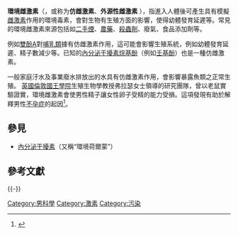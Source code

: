 
'''環境雌激素'''（{{lang-en|Environmental estrogen}}，或称为'''仿雌激素'''、'''外源性雌激素''' {{lang-en|Xenoestrogen}}），指進入人體後可產生具有模擬[[雌激素|雌激素]]作用的環境毒素，會對生物有生殖方面的影響，使得幼體發育延遲等。常見的環境雌激素來源包括如[[二手煙|二手煙]]、[[農藥|農藥]]、[[殺蟲劑|殺蟲劑]]、廢氣、食品添加劑等。

例如[[雙酚A|雙酚A]]對[[哺乳類|哺乳類]]據有仿雌激素作用，這可能會影響生殖系統，例如幼體發育延遲、精子數減少等。已知的[[內分泌干擾素|內分泌干擾素]][[烷基酚|烷基酚]]（例如[[壬基酚|壬基酚]]）也是一種仿雌激素。

一般家庭汙水及事業廢水排放出的水具有仿雌激素作用，會影響暴露魚類之正常生殖。
[[英國|英國]][[倫敦國王學院|倫敦國王學院]]生殖生物學教授弗拉瑟女士領導的研究團隊，曾以老鼠實驗證實，環境雌激素會使男性精子讓女性卵子受精的能力受損。這項發現有助於解釋男性[[不孕症|不孕症]]的起因<ref>{{Cite web |url=http://www.libertytimes.com.tw/2002/new/jul/4/today-int6.htm |title=陳泓達，《環境雌激素 可能破壞精子生殖力》，自由電子新聞網，2002年7月4日 |access-date=2010年6月16日 |archive-date=2007年7月5日 |archive-url=https://web.archive.org/web/20070705021621/http://www.libertytimes.com.tw/2002/new/jul/4/today-int6.htm |dead-url=no }}</ref>。

==參見==
*[[內分泌干擾素|內分泌干擾素]]（又稱“環境荷爾蒙”）

==參考文獻==
{{Reflist|1}}

{{-}}
{{Pollution}}

[[Category:男科學|Category:男科學]]
[[Category:激素|Category:激素]]
[[Category:污染|Category:污染]]